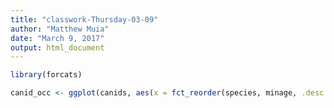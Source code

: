 ```yaml
---
title: "classwork-Thursday-03-09"
author: "Matthew Muia"
date: "March 9, 2017"
output: html_document
---
```


```r
library(forcats)

canid_occ <- ggplot(canids, aes(x = fct_reorder(species, minage, .desc = T)))
```